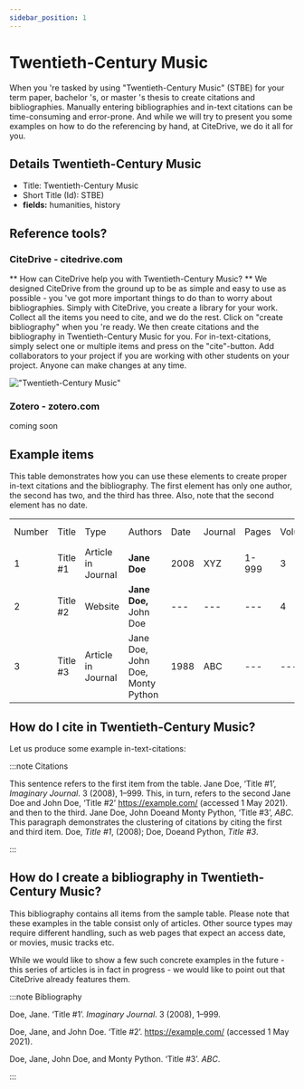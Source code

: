 ```yaml
---
sidebar_position: 1
---
```


# Twentieth-Century Music

When you 're tasked by using "Twentieth-Century Music" (STBE) for your term paper, bachelor 's, or master 's thesis to create citations and bibliographies.
Manually entering bibliographies and in-text citations can be time-consuming and error-prone. And while we will try to present you some examples on how to do the referencing by hand, at CiteDrive, we do it all for you.

## Details  Twentieth-Century Music
* Title: Twentieth-Century Music
* Short Title (Id): STBE)
* **fields:** humanities, history

## Reference tools?
### CiteDrive - citedrive.com
** How can CiteDrive help you with Twentieth-Century Music? **
We designed CiteDrive from the ground up to be as simple and easy to use as possible - you 've got more important things to do than to worry about bibliographies. Simply with CiteDrive, you create a library for your work. Collect all the items you need to cite, and we do the rest. Click on "create bibliography" when you 're ready. We then create citations and the bibliography in Twentieth-Century Music for you. For in-text-citations, simply select one or multiple items and press on the "cite"-button. Add collaborators to your project if you are working with other students on your project. Anyone can make changes at any time.


!["Twentieth-Century Music"](images/twentiethcentury-music.svg "Choose Twentieth-Century Music in the CiteDrive App")

### Zotero - zotero.com

coming soon

## Example items

This table demonstrates how you can use these elements to create proper in-text citations and the bibliography. The first element has only one author, the second has two, and the third has three. Also, note that the second element has no date.


<table>
  <tr>
   <td>Number
   </td>
   <td>Title
   </td>
   <td>Type
   </td>
   <td>Authors
   </td>
   <td>Date
   </td>
   <td>Journal
   </td>
   <td>Pages
   </td>
   <td>Volume
   </td>
   <td>Issue
   </td>
   <td>Access Date
   </td>
  </tr>
  <tr>
   <td>1
   </td>
   <td>Title #1
   </td>
   <td>Article in Journal
   </td>
   <td><strong>Jane Doe</strong>
   </td>
   <td>2008
   </td>
   <td>XYZ
   </td>
   <td>1-999
   </td>
   <td>3
   </td>
   <td>2
   </td>
   <td>--
   </td>
  </tr>
  <tr>
   <td>
2
   </td>
   <td>Title #2
   </td>
   <td>Website
   </td>
   <td><strong>Jane Doe, </strong>John Doe
   </td>
   <td>---
   </td>
   <td>---
   </td>
   <td>---
   </td>
   <td>4
   </td>
   <td>---
   </td>
   <td>2020-05-01
   </td>
  </tr>
  <tr>
   <td>3
   </td>
   <td>Title #3
   </td>
   <td>Article in Journal
   </td>
   <td>Jane Doe, John Doe, Monty Python
   </td>
   <td>1988
   </td>
   <td>ABC
   </td>
   <td>---
   </td>
   <td>---
   </td>
   <td>16
   </td>
   <td>---
   </td>
  </tr>
</table>



## How do I cite in  Twentieth-Century Music?

Let us produce some example in-text-citations:

:::note Citations


This sentence refers to the first item from the table. Jane Doe, ‘Title #1’, <i>Imaginary Journal</i>. 3 (2008), 1–999. This, in turn, refers to the second Jane Doe and John  Doe, ‘Title #2’ https://example.com/ (accessed 1 May 2021).
and then to the third.  Jane Doe, John Doeand Monty Python, ‘Title #3’, <i>ABC</i>.
This paragraph demonstrates the clustering of citations by citing the first and third item. Doe, <i>Title #1</i>, (2008); Doe, Doeand Python, <i>Title #3</i>.

:::

## How do I create a bibliography in Twentieth-Century Music?

This bibliography contains all items from the sample table. Please note that these examples in the table consist only of articles. Other source types may require different handling, such as web pages that expect an access date, or movies, music tracks etc.

While we would like to show a few such concrete examples in the future - this series of articles is in fact in progress - we would like to point out that CiteDrive already features them.

:::note Bibliography

Doe, Jane. ‘Title #1’. <i>Imaginary Journal</i>. 3 (2008), 1–999.

Doe, Jane, and John  Doe. ‘Title #2’.  https://example.com/ (accessed 1 May 2021).

Doe, Jane, John Doe, and Monty Python. ‘Title #3’. <i>ABC</i>.



:::


        